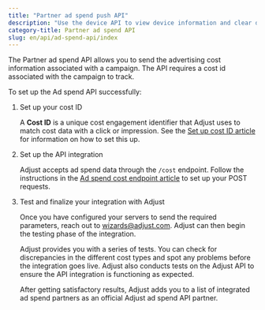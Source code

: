 ```yaml
---
title: "Partner ad spend push API"
description: "Use the device API to view device information and clear device history from Adjust for testing purposes."
category-title: Partner ad spend API
slug: en/api/ad-spend-api/index
---
```


The Partner ad spend API allows you to send the advertising cost information associated with a campaign. The API requires a cost id associated with the campaign to track.

To set up the Ad spend API successfully:

1. Set up your cost ID

   A **Cost ID** is a unique cost engagement identifier that Adjust uses to match cost data with a click or impression. See the [Set up cost ID article](/en/api/ad-spend-api/cost-id) for information on how to set this up.

2. Set up the API integration

   Adjust accepts ad spend data through the `/cost` endpoint. Follow the instructions in the [Ad spend cost endpoint article](/en/api/ad-spend-api/cost-endpoint) to set up your POST requests.

3. Test and finalize your integration with Adjust

   Once you have configured your servers to send the required parameters, reach out to wizards@adjust.com. Adjust can then begin the testing phase of the integration.

   Adjust provides you with a series of tests. You can check for discrepancies in the different cost types and spot any problems before the integration goes live. Adjust also conducts tests on the Adjust API to ensure the API integration is functioning as expected.

   After getting satisfactory results, Adjust adds you to a list of integrated ad spend partners as an official Adjust ad spend API partner.
